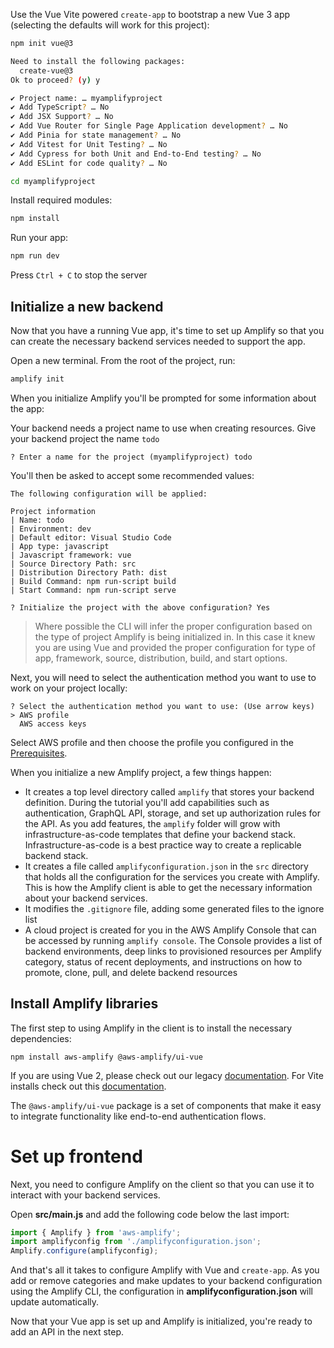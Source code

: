 Use the Vue Vite powered `create-app` to bootstrap a new Vue 3 app (selecting the defaults will work for this project):

<Block name="NPM">

```bash
npm init vue@3

Need to install the following packages:
  create-vue@3
Ok to proceed? (y) y

✔ Project name: … myamplifyproject
✔ Add TypeScript? … No 
✔ Add JSX Support? … No 
✔ Add Vue Router for Single Page Application development? … No 
✔ Add Pinia for state management? … No 
✔ Add Vitest for Unit Testing? … No 
✔ Add Cypress for both Unit and End-to-End testing? … No 
✔ Add ESLint for code quality? … No 

cd myamplifyproject

```

Install required modules:

```bash
npm install
```

Run your app:

```bash
npm run dev
```
Press `Ctrl + C` to stop the server

</Block>


## Initialize a new backend

Now that you have a running Vue app, it's time to set up Amplify so that you can create the necessary backend services needed to support the app. 

Open a new terminal. From the root of the project, run:

```bash
amplify init
```

When you initialize Amplify you'll be prompted for some information about the app:

Your backend needs a project name to use when creating resources.
Give your backend project the name `todo`
```console
? Enter a name for the project (myamplifyproject) todo
```

You'll then be asked to accept some recommended values:

```
The following configuration will be applied:

Project information
| Name: todo
| Environment: dev
| Default editor: Visual Studio Code
| App type: javascript
| Javascript framework: vue
| Source Directory Path: src
| Distribution Directory Path: dist
| Build Command: npm run-script build
| Start Command: npm run-script serve

? Initialize the project with the above configuration? Yes

```

> Where possible the CLI will infer the proper configuration based on the type of project Amplify is being initialized in. In this case it knew you are using Vue and provided the proper configuration for type of app, framework, source, distribution, build, and start options.

Next, you will need to select the authentication method you want to use to work on your project locally:

```
? Select the authentication method you want to use: (Use arrow keys)
> AWS profile
  AWS access keys
```
Select AWS profile and then choose the profile you configured in the [Prerequisites](/start/getting-started/installation/q/integration/vue/#configure-the-amplify-cli).

When you initialize a new Amplify project, a few things happen:

- It creates a top level directory called `amplify` that stores your backend definition. During the tutorial you'll add capabilities such as authentication, GraphQL API, storage, and set up authorization rules for the API. As you add features, the `amplify` folder will grow with infrastructure-as-code templates that define your backend stack. Infrastructure-as-code is a best practice way to create a replicable backend stack.
- It creates a file called `amplifyconfiguration.json` in the `src` directory that holds all the configuration for the services you create with Amplify. This is how the Amplify client is able to get the necessary information about your backend services.
- It modifies the `.gitignore` file, adding some generated files to the ignore list
- A cloud project is created for you in the AWS Amplify Console that can be accessed by running `amplify console`. The Console provides a list of backend environments, deep links to provisioned resources per Amplify category, status of recent deployments, and instructions on how to promote, clone, pull, and delete backend resources

## Install Amplify libraries

The first step to using Amplify in the client is to install the necessary dependencies:

<Block name="NPM">

```
npm install aws-amplify @aws-amplify/ui-vue
```

</Block>

<Callout>

If you are using Vue 2, please check out our legacy [documentation](https://github.com/aws-amplify/amplify-ui/tree/legacy/legacy/amplify-ui-vue). For Vite installs check out this [documentation](https://ui.docs.amplify.aws/vue/getting-started/installation#vite). 

</Callout>

The `@aws-amplify/ui-vue` package is a set of components that make it easy to integrate functionality like end-to-end authentication flows. 

# Set up frontend

Next, you need to configure Amplify on the client so that you can use it to interact with your backend services.

Open __src/main.js__ and add the following code below the last import:

```javascript
import { Amplify } from 'aws-amplify';
import amplifyconfig from './amplifyconfiguration.json';
Amplify.configure(amplifyconfig);
```


And that's all it takes to configure Amplify with Vue and `create-app`. As you add or remove categories and make updates to your backend configuration using the Amplify CLI, the configuration in __amplifyconfiguration.json__ will update automatically.

Now that your Vue app is set up and Amplify is initialized, you're ready to add an API in the next step.
